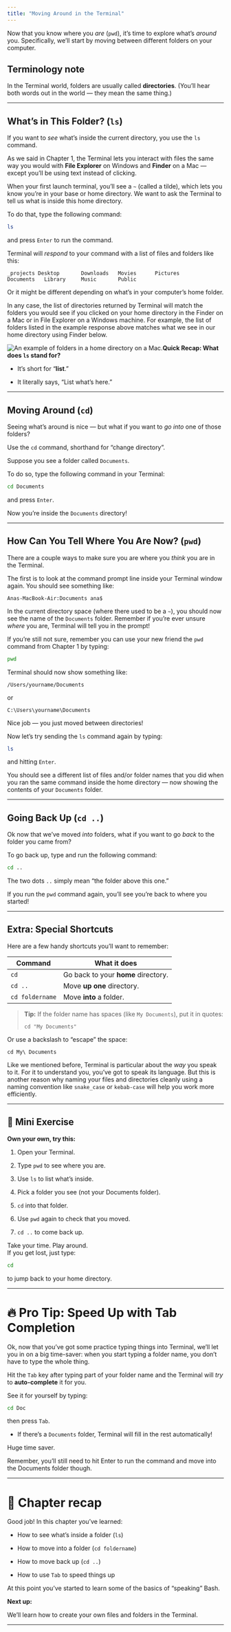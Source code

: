 ```yaml
---
title: "Moving Around in the Terminal"
---
```


Now that you know where you *are* (`pwd`), it's time to explore what's *around* you. Specifically, we'll start by moving between different folders on your computer.

::: callout-note
## Terminology note

In the Terminal world, folders are usually called **directories**. (You’ll hear both words out in the world — they mean the same thing.)
:::

------------------------------------------------------------------------

## What’s in This Folder? (`ls`)

If you want to *see* what's inside the current directory, you use the `ls` command.

As we said in Chapter 1, the Terminal lets you interact with files the same way you would with **File Explorer** on Windows and **Finder** on a Mac — except you'll be using text instead of clicking.

When your first launch terminal, you'll see a `~` (called a tilde), which lets you know you're in your base or home directory. We want to ask the Terminal to tell us what is inside this home directory.

To do that, type the following command:

``` bash
ls
```

and press `Enter` to run the command.

Terminal will *respond* to your command with a list of files and folders like this:

```         
_projects Desktop       Downloads   Movies      Pictures
Documents   Library     Music       Public 
```

Or it might be different depending on what's in your computer's home folder.

In any case, the list of directories returned by Terminal will match the folders you would see if you clicked on your home directory in the Finder on a Mac or in File Explorer on a Windows machine. For example, the list of folders listed in the example response above matches what we see in our home directory using Finder below.

![An example of folders in a home directory on a Mac.](../images/home-directory.png)**Quick Recap: What does `ls` stand for?**

-   It’s short for "**list**."

-   It literally says, "List what’s here."

------------------------------------------------------------------------

## Moving Around (`cd`)

Seeing what's around is nice — but what if you want to *go into* one of those folders?

Use the `cd` command, shorthand for "change directory".

Suppose you see a folder called `Documents`.

To do so, type the following command in your Terminal:

``` bash
cd Documents
```

and press `Enter`.

Now you’re inside the `Documents` directory!

------------------------------------------------------------------------

## How Can You Tell Where You Are Now? (`pwd`)

There are a couple ways to make sure you are where you *think* you are in the Terminal.

The first is to look at the command prompt line inside your Terminal window again. You should see something like:

`Anas-MacBook-Air:Documents ana$`

In the current directory space (where there used to be a `~`), you should now see the name of the `Documents` folder. Remember if you're ever unsure *where* you are, Terminal will tell you in the prompt!

If you're still not sure, remember you can use your new friend the `pwd` command from Chapter 1 by typing:

``` bash
pwd
```

Terminal should now show something like:

`/Users/yourname/Documents`

or

`C:\Users\yourname\Documents`

Nice job — you just moved between directories!

Now let's try sending the `ls` command again by typing:

``` bash
ls
```

and hitting `Enter`.

You should see a different list of files and/or folder names that you did when you ran the same command inside the home directory — now showing the contents of your `Documents` folder.

------------------------------------------------------------------------

## Going Back Up (`cd ..`)

Ok now that we've moved *into* folders, what if you want to go *back* to the folder you came from?

To go back up, type and run the following command:

``` bash
cd ..
```

The two dots `..` simply mean "the folder above this one."

If you run the `pwd` command again, you'll see you're back to where you started!

------------------------------------------------------------------------

## Extra: Special Shortcuts

Here are a few handy shortcuts you'll want to remember:

| Command         | What it does                        |
|-----------------|-------------------------------------|
| `cd`            | Go back to your **home** directory. |
| `cd ..`         | Move **up one** directory.          |
| `cd foldername` | Move **into** a folder.             |

> **Tip:** If the folder name has spaces (like `My Documents`), put it in quotes:
>
> `cd "My Documents"`

Or use a backslash to "escape" the space:

`cd My\ Documents`

Like we mentioned before, Terminal is particular about the *way* you speak to it. For it to understand you, you've got to speak its language. But this is another reason why naming your files and directories cleanly using a naming convention like `snake_case` or `kebab-case` will help you work more efficiently. 

------------------------------------------------------------------------

## 📝 Mini Exercise

**Own your own, try this:**

1.  Open your Terminal.

2.  Type `pwd` to see where you are.

3.  Use `ls` to list what's inside.

4.  Pick a folder you see (not your Documents folder).

5.  `cd` into that folder.

6.  Use `pwd` again to check that you moved.

7.  `cd ..` to come back up.

Take your time. Play around.\
If you get lost, just type:

``` bash 
cd
```

to jump back to your home directory.

------------------------------------------------------------------------

# 🔥 Pro Tip: Speed Up with Tab Completion

Ok, now that you've got some practice typing things into Terminal, we'll let you in on a big time-saver: when you start typing a folder name, you don't have to type the whole thing.

Hit the `Tab` key after typing part of your folder name and the Terminal will *try* to **auto-complete** it for you.

See it for yourself by typing:

```bash
cd Doc
``` 
then press `Tab`.

-   If there’s a `Documents` folder, Terminal will fill in the rest automatically!

Huge time saver.

Remember, you'll still need to hit Enter to run the command and move into the Documents folder though.

------------------------------------------------------------------------

# 🎯 Chapter recap

Good job! In this chapter you've learned:

-   How to see what’s inside a folder (`ls`)

-   How to move into a folder (`cd foldername`)

-   How to move back up (`cd ..`)

-   How to use `Tab` to speed things up

At this point you've started to learn some of the basics of "speaking" Bash. 

**Next up:**

We'll learn how to create your own files and folders in the Terminal.

------------------------------------------------------------------------
